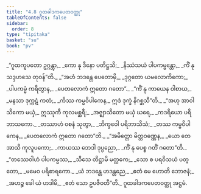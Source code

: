 ```yaml
---
title: "4.8 ဂူထခါဒကပေတဝတ္ထု"
tableOfContents: false
sidebar:
  order: 8
type: "tipitaka"
basket: "su"
book: "pv"
---
```



<DynamicBreadcrumb />

<Division number="766" book="pv" e="ch" v="19" p="212">

<Paragraph number="821" type="verses" book="pv">
_“ဂူထကူပတော ဥဂ္ဂန္တွာ,_  
_ကော နု ဒီနော ပတိဋ္ဌသိ;_  
_နိဿံသယံ ပါပကမ္မန္တော,_  
_ကိံ နု သဒ္ဒဟသေ တုဝန်”တိ._  

</Paragraph>

</Division>
<Division number="767" book="pv" e="ch" v="19" p="212">

<Paragraph number="822" type="verses" book="pv">
_“အဟံ ဘဒန္တေ ပေတောမှိ,_  
_ဒုဂ္ဂတော ယမလောကိကော;_  
_ပါပကမ္မံ ကရိတွာန,_  
_ပေတလောကံ ဣတော ဂတော”._  

</Paragraph>

</Division>
<Division number="768" book="pv" e="ch" v="19" p="212">

<Paragraph number="823" type="verses" book="pv">
_“ကိံ နု ကာယေန ဝါစာယ,_  
_မနသာ ဒုက္ကဋံ ကတံ;_  
_ကိဿ ကမ္မဝိပါကေန,_  
ဣဒံ ဒုက္ခံ နိဂစ္ဆသီ”တိ._  

</Paragraph>

</Division>
<Division number="769" book="pv" e="ch" v="19" p="212">

<Paragraph number="824" type="verses" book="pv">
_“အဟု အာဝါသိကော မယှံ,_  
ဣဿုကီ ကုလမစ္ဆရီ;_  
_အဇ္ဈာသိတော မယှံ ဃရေ,_  
_ကဒရိယော ပရိဘာသကော._  

</Paragraph>

</Division>
<Division number="770" book="pv" e="ch" v="19" p="213">

<Paragraph number="825" type="verses" book="pv">
_တဿာဟံ ဝစနံ သုတွာ,_  
_ဘိက္ခဝေါ ပရိဘာသိသံ;_  
_တဿ ကမ္မဝိပါကေန,_  
_ပေတလောကံ ဣတော ဂတော”တိ._  

</Paragraph>

</Division>
<Division number="771" book="pv" e="ch" v="19" p="213">

<Paragraph number="826" type="verses" book="pv">
_“အမိတ္တော မိတ္တဝဏ္ဏေန,_  
_ယော တေ အာသိ ကုလူပကော;_  
_ကာယဿ ဘေဒါ ဒုပ္ပညော,_  
_ကိံ နု ပေစ္စ ဂတိံ ဂတော”တိ._  

</Paragraph>

</Division>
<Division number="772" book="pv" e="ch" v="19" p="213">

<Paragraph number="827" type="verses" book="pv">
_“တဿေဝါဟံ ပါပကမ္မဿ,_  
_သီသေ တိဋ္ဌာမိ မတ္ထကေ;_  
_သော စ ပရဝိသယံ ပတ္တော,_  
_မမေဝ ပရိစာရကော._  

</Paragraph>

</Division>
<Division number="773" book="pv" e="ch" v="19" p="213">

<Paragraph number="828" type="verses" book="pv">
_ယံ ဘဒန္တေ ဟဒန္တညေ,_  
_ဧတံ မေ ဟောတိ ဘောဇနံ;_  
_အဟဉ္စ ခေါ ယံ ဟဒါမိ,_  
_ဧတံ သော ဥပဇီဝတီ”တိ._  


</Paragraph>
</Division>

<Paragraph number="829" type="center" book="pv">
ဂူထခါဒကပေတဝတ္ထု အဋ္ဌမံ.
</Paragraph>